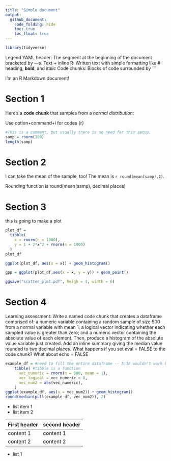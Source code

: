 ```yaml
---
title: "Simple document"
output:
  github_document:
    code_folding: hide
    toc: true
    toc_float: true
---
```


```r
library(tidyverse)
```


Legend
YAML header: The segment at the beginning of the document bracketed by ---s.
Text + inline R: Written text with simple formatting like # heading, **bold**, and _italic_
Code chunks: Blocks of code surrounded by ```

I'm an R Markdown document! 

# Section 1

Here's a **code chunk** that samples from 
a _normal distribution_:

Use option+command+i for codes {r}

```r
#This is a comment, but usually there is no need for this setup.
samp = rnorm(100)
length(samp)
```

# Section 2

I can take the mean of the sample, too!
The mean is `r round(mean(samp),2)`.

Rounding function is round(mean(samp), decimal places)

# Section 3

<!-- to comment a text -->

this is going to make a plot

```r
plot_df = 
  tibble(
    x = rnorm(n = 1000),
    y = 1 + 2*x^2 + rnorm(n = 1000)
  )
plot_df

ggplot(plot_df, aes(x = x)) + geom_histogram()

gpp = ggplot(plot_df,aes(x = x, y = y)) + geom_point()

ggsave("scatter_plot.pdf", heigh = 4, width = 6)
```

# Section 4
Learning assessment: Write a named code chunk that creates a dataframe comprised of: a numeric variable containing a random sample of size 500 from a normal variable with mean 1; a logical vector indicating whether each sampled value is greater than zero; and a numeric vector containing the absolute value of each element. Then, produce a histogram of the absolute value variable just created. Add an inline summary giving the median value rounded to two decimal places. What happens if you set eval = FALSE to the code chunk? What about echo = FALSE

```r
example_df = #need to fill the entire dataframe -- 5:18 wouldn't work bc 10 empty rows
    tibble( #tibble is a function
      vec_numeric = rnorm(n = 500, mean = 1),
      vec_logical = vec_numeric > 0,
      vec_num2 = abs(vec_numeric),
    )
ggplot(example_df, aes(x = vec_num2)) + geom_histogram()
round(median(pull(example_df, vec_num2)), 2)
```

* list item 1
* list item 2

First header | second header
----------- | --------------
  content 1 | content 1
  content 2 | content 2

* list 1
  